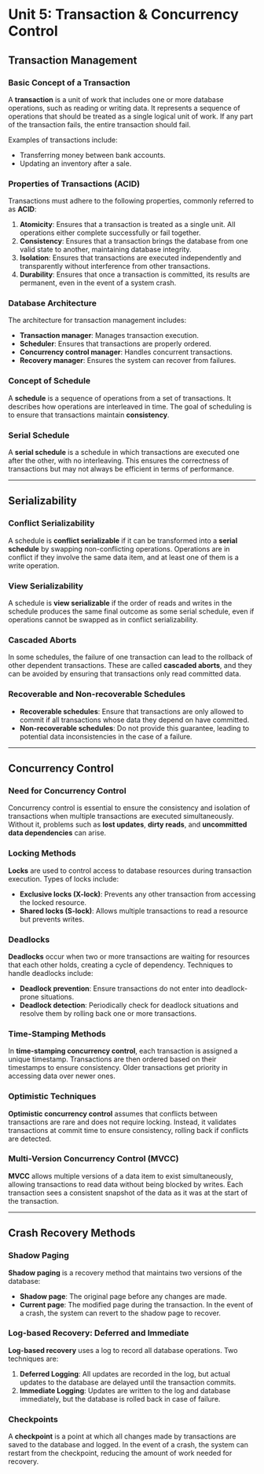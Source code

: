 # Unit 5: Transaction & Concurrency Control

## Transaction Management

### Basic Concept of a Transaction

A **transaction** is a unit of work that includes one or more database operations, such as reading or writing data. It represents a sequence of operations that should be treated as a single logical unit of work. If any part of the transaction fails, the entire transaction should fail.

Examples of transactions include:

- Transferring money between bank accounts.
- Updating an inventory after a sale.

### Properties of Transactions (ACID)

Transactions must adhere to the following properties, commonly referred to as **ACID**:

1. **Atomicity**: Ensures that a transaction is treated as a single unit. All operations either complete successfully or fail together.
2. **Consistency**: Ensures that a transaction brings the database from one valid state to another, maintaining database integrity.
3. **Isolation**: Ensures that transactions are executed independently and transparently without interference from other transactions.
4. **Durability**: Ensures that once a transaction is committed, its results are permanent, even in the event of a system crash.

### Database Architecture

The architecture for transaction management includes:

- **Transaction manager**: Manages transaction execution.
- **Scheduler**: Ensures that transactions are properly ordered.
- **Concurrency control manager**: Handles concurrent transactions.
- **Recovery manager**: Ensures the system can recover from failures.

### Concept of Schedule

A **schedule** is a sequence of operations from a set of transactions. It describes how operations are interleaved in time. The goal of scheduling is to ensure that transactions maintain **consistency**.

### Serial Schedule

A **serial schedule** is a schedule in which transactions are executed one after the other, with no interleaving. This ensures the correctness of transactions but may not always be efficient in terms of performance.

---

## Serializability

### Conflict Serializability

A schedule is **conflict serializable** if it can be transformed into a **serial schedule** by swapping non-conflicting operations. Operations are in conflict if they involve the same data item, and at least one of them is a write operation.

### View Serializability

A schedule is **view serializable** if the order of reads and writes in the schedule produces the same final outcome as some serial schedule, even if operations cannot be swapped as in conflict serializability.

### Cascaded Aborts

In some schedules, the failure of one transaction can lead to the rollback of other dependent transactions. These are called **cascaded aborts**, and they can be avoided by ensuring that transactions only read committed data.

### Recoverable and Non-recoverable Schedules

- **Recoverable schedules**: Ensure that transactions are only allowed to commit if all transactions whose data they depend on have committed.
- **Non-recoverable schedules**: Do not provide this guarantee, leading to potential data inconsistencies in the case of a failure.

---

## Concurrency Control

### Need for Concurrency Control

Concurrency control is essential to ensure the consistency and isolation of transactions when multiple transactions are executed simultaneously. Without it, problems such as **lost updates**, **dirty reads**, and **uncommitted data dependencies** can arise.

### Locking Methods

**Locks** are used to control access to database resources during transaction execution. Types of locks include:

- **Exclusive locks (X-lock)**: Prevents any other transaction from accessing the locked resource.
- **Shared locks (S-lock)**: Allows multiple transactions to read a resource but prevents writes.

### Deadlocks

**Deadlocks** occur when two or more transactions are waiting for resources that each other holds, creating a cycle of dependency. Techniques to handle deadlocks include:

- **Deadlock prevention**: Ensure transactions do not enter into deadlock-prone situations.
- **Deadlock detection**: Periodically check for deadlock situations and resolve them by rolling back one or more transactions.

### Time-Stamping Methods

In **time-stamping concurrency control**, each transaction is assigned a unique timestamp. Transactions are then ordered based on their timestamps to ensure consistency. Older transactions get priority in accessing data over newer ones.

### Optimistic Techniques

**Optimistic concurrency control** assumes that conflicts between transactions are rare and does not require locking. Instead, it validates transactions at commit time to ensure consistency, rolling back if conflicts are detected.

### Multi-Version Concurrency Control (MVCC)

**MVCC** allows multiple versions of a data item to exist simultaneously, allowing transactions to read data without being blocked by writes. Each transaction sees a consistent snapshot of the data as it was at the start of the transaction.

---

## Crash Recovery Methods

### Shadow Paging

**Shadow paging** is a recovery method that maintains two versions of the database:

- **Shadow page**: The original page before any changes are made.
- **Current page**: The modified page during the transaction.
  In the event of a crash, the system can revert to the shadow page to recover.

### Log-based Recovery: Deferred and Immediate

**Log-based recovery** uses a log to record all database operations. Two techniques are:

1. **Deferred Logging**: All updates are recorded in the log, but actual updates to the database are delayed until the transaction commits.
2. **Immediate Logging**: Updates are written to the log and database immediately, but the database is rolled back in case of failure.

### Checkpoints

A **checkpoint** is a point at which all changes made by transactions are saved to the database and logged. In the event of a crash, the system can restart from the checkpoint, reducing the amount of work needed for recovery.
